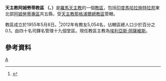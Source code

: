 {{Infobox Roman Catholic diocese
|Roman Catholic Diocese of = 天主教阿姆勞蒂教區
|Latin name of diocese = Dioecesis Amravatensis
|image = Amravati Division.png
|caption = 教區範圍
|location = [[印度|印度]]
|territory = [[馬哈拉施特拉邦|馬哈拉施特拉邦]]東北部
|population = 5,054
|rite =拉丁禮
|patron = 
|province = 那格浦爾
|established = 1955年
|cathedral = 聖方濟各沙勿略主教座堂
|co-cathedral =
|leadership =主教
|website = 
|pope = 
|metropolitan = 
|ordinary = 埃利亞斯‧岡薩維斯
|coadjutor archbishop =
|coadjutor bishop =
|auxiliary =
|emeritus =
}}
'''天主教阿姆勞蒂教區 （{{lang-la|Dioecesis Amravatensis}}、{{lang-en|Diocese of Amravati|}}）'''是[[羅馬天主教|羅馬天主教]]的一個[[教區|教區]]，包括[[印度|印度]][[馬哈拉施特拉邦|馬哈拉施特拉邦]]東北部[[阿姆勞蒂專區|阿姆勞蒂專區]]共五縣，受[[天主教那格浦爾總教區|天主教那格浦爾總教區]]管轄。

教區成立於1955年5月8日。<ref name="dio">{{cite journal
|journal=[[宗座公報|宗座公報]]
|publisher=[[梵蒂岡出版社|梵蒂岡出版社]]
|date=1955年
|volume=47
|title=Cum petierit
|page=625
|url=http://www.vatican.va/archive/aas/documents/AAS%2047%20%5B1955%5D%20-%20ocr.pdf
|access-date=2013-12-14
|archive-date=2020-02-02
|archive-url=https://web.archive.org/web/20200202032807/http://www.vatican.va/archive/aas/documents/AAS%2047%20%5B1955%5D%20-%20ocr.pdf
|dead-url=no
}}</ref>2012年有教友5,054名，佔轄區總人口少於百分之0.1。由四十名司鐸名管理十九個堂區。現任教區主教為[[埃利亞斯‧岡薩維斯|埃利亞斯‧岡薩維斯]]。

==參考資料==
{{reflist}}

{{印度天主教拉丁禮教區}}
[[Category:印度天主教教區|A]]